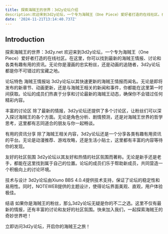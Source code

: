 ```yaml
---
title: 探索海贼王的世界：3d2y论坛介绍
description:欢迎来到3d2y论坛，一个专为海贼王（One Piece）爱好者打造的在线社区。在这里，你可以找到最新的海贼王情报、讨论和各类有趣有用的资讯。无论你是漫画的忠实粉丝，还是动画的追随者，3d2y论坛都是你不可错过的宝藏之地。
date: '2024-11-21T13:14:40.737Z'
---
```

## Introduction 

探索海贼王的世界：3d2y.net
欢迎来到3d2y论坛，一个专为海贼王（One Piece）爱好者打造的在线社区。在这里，你可以找到最新的海贼王情报、讨论和各类有趣有用的资讯。无论你是漫画的忠实粉丝，还是动画的追随者，3d2y论坛都是你不可错过的宝藏之地。

论坛特色
海贼王情报站
3d2y论坛以其快速更新的海贼王情报而闻名。无论是即将发布的新章节、动画更新，还是与海贼王相关的新闻和事件，你都能在这里第一时间获取。论坛的成员们热衷于分享和讨论最新的海贼王动态，确保你不会错过任何精彩内容。

丰富的讨论区
除了最新的情报，3d2y论坛还提供了多个讨论区，让粉丝们可以深入探讨海贼王的各个方面。无论是角色分析、剧情预测，还是对海贼王世界的哲学思考，这里都有志同道合的朋友与你一起畅谈。

有用的资讯分享
除了海贼王相关内容，3d2y论坛还是一个分享各类有趣有用资讯的平台。无论是动漫推荐、游戏攻略，还是生活小贴士，这里都有丰富的内容等待你的发现。

友好的社区氛围
3d2y论坛以其友好和热情的社区氛围而著称。无论是新手还是老手，都能在这里找到属于自己的位置。论坛的成员们乐于帮助新成员，共同营造一个积极向上的讨论环境。

技术与设计
3d2y论坛由Xiuno BBS 4.0.4提供技术支持，保证了论坛的稳定性和易用性。同时，NOTEWEB提供的主题设计，使得论坛界面美观、直观，用户体验极佳。

结语
如果你是海贼王的粉丝，那么3d2y论坛无疑是你的不二之选。这里不仅有最新的情报，还有丰富的讨论和友好的社区氛围。快来加入我们，一起探索海贼王的奇妙世界吧！

立即访问3d2y论坛，开启你的海贼王之旅！
